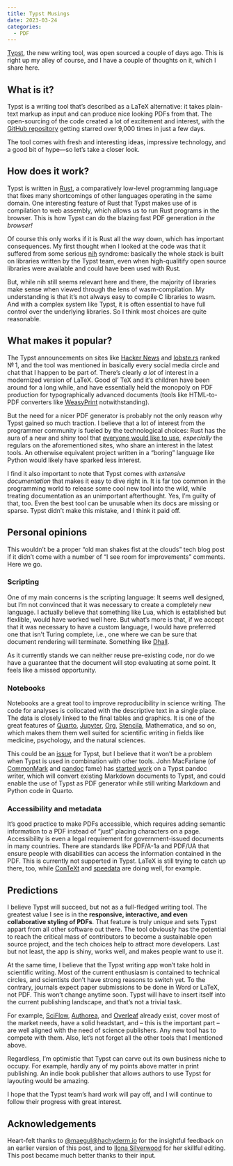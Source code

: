 ```yaml
---
title: Typst Musings
date: 2023-03-24
categories:
  - PDF
---
```


[Typst](https://typst.app), the new writing tool, was open sourced
a couple of days ago. This is right up my alley of course, and I
have a couple of thoughts on it, which I share here.

## What is it?

Typst is a writing tool that's described as a LaTeX alternative:
it takes plain-text markup as input and can produce nice looking
PDFs from that. The open-sourcing of the code created a lot of
excitement and interest, with the [GitHub repository] getting starred
over 9,000 times in just a few days.

The tool comes with fresh and interesting ideas, impressive
technology, and a good bit of hype—so let's take a closer look.

## How does it work?

Typst is written in [Rust], a comparatively low-level programming
language that fixes many shortcomings of other languages operating
in the same domain. One interesting feature of Rust that Typst
makes use of is compilation to web assembly, which allows us to run
Rust programs in the browser. This is how Typst can do the blazing
fast PDF generation *in the browser!*

Of course this only works if it is Rust all the way down, which
has important consequences. My first thought when I looked at the
code was that it suffered from some serious
[nih](https://en.wikipedia.org/wiki/Not_invented_here) syndrome:
basically the whole stack is built on libraries written by the
Typst team, even when high-qualitify open source libraries were
available and could have been used with Rust.

But, while nih still seems relevant here and there, the majority
of libraries make sense when viewed through the lens of
wasm-compilation. My understanding is that it's not always easy to
compile C libraries to wasm. And with a complex system like Typst,
it is often essential to have full control over the underlying
libraries. So I think most choices are quite reasonable.

## What makes it popular?

The Typst announcements on sites like [Hacker News] and [lobste.rs]
ranked № 1, and the tool was mentioned in basically every social
media circle and chat that I happen to be part of. There's clearly
*a lot* of interest in a modernized version of LaTeX. Good ol' TeX
and it's children have been around for a long while, and have
essentially held the monopoly on PDF production for typographically
advanced documents (tools like HTML-to-PDF converters like
[WeasyPrint] notwithstanding).

But the need for a nicer PDF generator is probably not the only
reason why Typst gained so much traction. I believe that a lot of
interest from the programmer community is fueled by the
technological choices: Rust has the aura of a new and shiny tool
that [everyone would like to use], *especially* the regulars on
the aforementioned sites, who share an interest in the latest
tools. An otherwise equivalent project written in a "boring"
language like Python would likely have sparked less interest.

I find it also important to note that Typst comes with *extensive
documentation* that makes it easy to dive right in. It is far too
common in the programming world to release some cool new tool into
the wild, while treating documentation as an unimportant
afterthought. Yes, I'm guilty of that, too. Even the best tool can
be unusable when its docs are missing or sparse. Typst didn't make
this mistake, and I think it paid off.

## Personal opinions

This wouldn't be a proper "old man shakes fist at the clouds" tech
blog post if it didn't come with a number of "I see room for
improvements" comments. Here we go.

### Scripting

One of my main concerns is the scripting language: It seems well
designed, but I'm not convinced that it was necessary to create a
completely new language. I actually believe that something like
Lua, which is established but flexlible, would have worked well
here. But what's more is that, if we accept that it was necessary
to have a custom language, I would have preferred one that isn't
Turing complete, i.e., one where we can be sure that document
rendering will terminate. Something like [Dhall].

As it currently stands we can neither reuse pre-existing code, nor
do we have a guarantee that the document will stop evaluating at
some point. It feels like a missed opportunity.

### Notebooks

Notebooks are a great tool to improve reproducibility in science
writing. The code for analyses is collocated with the descriptive
text in a single place. The data is closely linked to the final
tables and graphics. It is one of the great features of [Quarto],
[Jupyter], [Org], [Stencila], Mathematica, and so on, which makes
them them well suited for scientific writing in fields like
medicine, psychology, and the natural sciences.

This could be an [issue] for Typst, but I believe that it won't be a
problem when Typst is used in combination with other tools. John
MacFarlane (of [CommonMark] and [pandoc] fame) has [started work]
on a Typst pandoc writer, which will convert existing
Markdown documents to Typst, and could enable the use of Typst as
PDF generator while still writing Markdown and Python code in
Quarto.

[issue]: https://github.com/typst/typst/issues/117

### Accessibility and metadata

It's good practice to make PDFs accessible, which requires adding
semantic information to a PDF instead of "just" placing characters
on a page. Accessibility is even a legal requirement for
government-issued documents in many countries. There are standards
like PDF/A-1a and PDF/UA that ensure people with disabilities can
access the information contained in the PDF. This is currently not
supperted in Typst. LaTeX is still trying to catch up there, too,
while [ConTeXt] and [speedata] are doing well, for example.

## Predictions

I believe Typst will succeed, but not as a full-fledged writing
tool. The greatest value I see is in the **responsive, interactive,
and even collaborative styling of PDFs**. That feature is truly
unique and sets Typst appart from all other software out there.
The tool obviously has the potential to reach the critical mass of
contributors to become a sustainable open source project, and the
tech choices help to attract more developers. Last but not least,
the app is shiny, works well, and makes people want to use it.

At the same time, I believe that the Typst writing app won't take
hold in scientific writing. Most of the current enthusiasm is
contained to technical circles, and scientists don't have strong
reasons to switch yet. To the contrary, journals expect paper
submissions to be done in Word or LaTeX, not PDF. This won't
change anytime soon. Typst will have to insert itself into the
current publishing landscape, and that's not a trivial task.

For example, [SciFlow], [Authorea], and [Overleaf] already exist,
cover most of the market needs, have a solid headstart, and – this
is the important part – are well aligned with the need of science
publishers. Any new tool has to compete with them. Also, let's not
forget all the other tools that I mentioned above.

Regardless, I'm optimistic that Typst can carve out its own
business niche to occupy. For example, hardly any of my points
above matter in print publishing. An indie book publisher that
allows authors to use Typst for layouting would be amazing.

I hope that the Typst team's hard work will pay off, and I will
continue to follow their progress with great interest.

## Acknowledgements

Heart-felt thanks to [\@maegul@hachyderm.io] for the insightful
feedback on an earlier version of this post, and to [Ilona
Silverwood][] for her skillful editing. This post became much better
thanks to their input.

[GitHub repository]: https://github.com/typst/typst
[Hacker News]: https://news.ycombinator.com/item?id=35250210
[lobste.rs]: https://lobste.rs/s/ko1yjj/typst_new_markup_based_typesetting
[Authorea]: https://www.authorea.com/
[CommonMark]: https://commonmark.org
[ConTeXt]: https://wiki.contextgarden.net/
[Dhall]: https://dhall-lang.org/
[Jupyter]: https://jupyter.org/
[Org]: https://orgmode.org/
[Overleaf]: https://overleaf.com/
[Quarto]: https://quarto.org/
[Rust]: https://www.rust-lang.org/
[SciFlow]: https://sciflow.net/
[Stencila]: https://stenci.la/
[WeasyPrint]: https://weasyprint.org/
[\@maegul@hachyderm.io]: https://hachyderm.io/@maegul
[pandoc]: https://pandoc.org/
[speedata]: https://speedata.de/
[started work]: https://github.com/jgm/pandoc/issues/8713
[everyone would like to use]: https://stackoverflow.blog/2023/01/26/comparing-tag-trends-with-our-most-loved-programming-languages/
[Ilona Silverwood]: https://ilonasilverwood.github.io/
